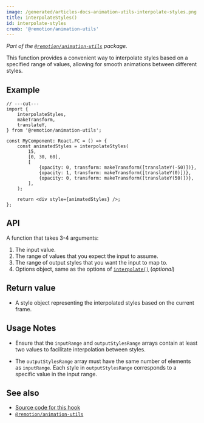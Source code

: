 ```yaml
---
image: /generated/articles-docs-animation-utils-interpolate-styles.png
title: interpolateStyles()
id: interpolate-styles
crumb: '@remotion/animation-utils'
---
```


_Part of the [`@remotion/animation-utils`](/docs/animation-utils) package._

This function provides a convenient way to interpolate styles based on a specified range of values, allowing for smooth animations between different styles.

## Example

```tsx twoslash
// ---cut---
import {
	interpolateStyles,
	makeTransform,
	translateY,
} from '@remotion/animation-utils';

const MyComponent: React.FC = () => {
	const animatedStyles = interpolateStyles(
		15,
		[0, 30, 60],
		[
			{opacity: 0, transform: makeTransform([translateY(-50)])},
			{opacity: 1, transform: makeTransform([translateY(0)])},
			{opacity: 0, transform: makeTransform([translateY(50)])},
		],
	);

	return <div style={animatedStyles} />;
};
```

## API

A function that takes 3-4 arguments:

1. The input value.
2. The range of values that you expect the input to assume.
3. The range of output styles that you want the input to map to.
4. Options object, same as the options of [`interpolate()`](/docs/interpolate#options) (_optional_)

## Return value

- A style object representing the interpolated styles based on the current frame.

## Usage Notes

- Ensure that the `inputRange` and `outputStylesRange` arrays contain at least two values to facilitate interpolation between styles.

- The `outputStylesRange` array must have the same number of elements as `inputRange`. Each style in `outputStylesRange` corresponds to a specific value in the input range.

## See also

- [Source code for this hook](https://github.com/remotion-dev/remotion/blob/main/packages/animation-utils/src/transformation-helpers/interpolate-styles/index.tsx)
- [`@remotion/animation-utils`](/docs/animation-utils)
